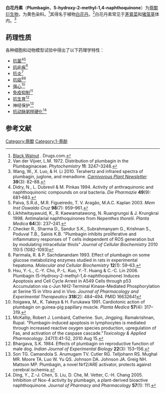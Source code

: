 {{chembox
| Verifiedfields = changed
| verifiedrevid = 408417931
|   Name = 白花丹素
|   ImageFile = Plumbagin.PNG
|   ImageSize = 180
|   ImageName = Skeletal formula of plumbagin
|   ImageFile1 = Plumbagin-3D-balls.png
|   ImageSize1 = 190
|   ImageName1 = Ball-and-stick model of plumbagin
|   IUPACName = 5-hydroxy-2-methyl-naphthalene-1,4-dione
|   OtherNames = 
| Section1 = {{Chembox Identifiers
|   ChemSpiderID_Ref = {{chemspidercite|correct|chemspider}}
| ChemSpiderID = 9790
| PubChem = 10205
| KEGG_Ref = {{keggcite|correct|kegg}}
| KEGG = C10387
| InChI = 1/C11H8O3/c1-6-5-9(13)10-7(11(6)14)3-2-4-8(10)12/h2-5,12H,1H3
| InChIKey = VCMMXZQDRFWYSE-UHFFFAOYAB
| ChEMBL_Ref = {{ebicite|correct|EBI}}
| ChEMBL = 295316
| StdInChI_Ref = {{stdinchicite|correct|chemspider}}
| StdInChI = 1S/C11H8O3/c1-6-5-9(13)10-7(11(6)14)3-2-4-8(10)12/h2-5,12H,1H3
| StdInChIKey_Ref = {{stdinchicite|correct|chemspider}}
| StdInChIKey = VCMMXZQDRFWYSE-UHFFFAOYSA-N
| CASNo_Ref = {{cascite|correct|??}}
| CASNo = 481-42-5
|   ChEBI_Ref = {{ebicite|changed|EBI}}
| ChEBI = 8273
| SMILES = O=C\2c1c(O)cccc1C(=O)/C(=C/2)C
}}
| Section2 = {{Chembox Properties
|   Formula = C<sub>11</sub>H<sub>8</sub>O<sub>3</sub>
|   MolarMass = 188.17942 g/mol
|   Density = 
|   MeltingPt = 
|   BoilingPt = 
|   Solubility = 
  }}
}}

'''白花丹素'''（'''Plumbagin'''，'''5-hydroxy-2-methyl-1,4-naphthoquinone'''）为[[萘醌|萘醌]][[衍生物|衍生物]]，为黄色染料。<ref name=walnut>[http://www.drugs.com/npp/black-walnut.html Black Walnut] {{Wayback|url=http://www.drugs.com/npp/black-walnut.html |date=20210418025027 }}. Drugs.com.</ref>其得名于植物[[白花丹|白花丹]]{{small|（''Plumbago''）}}。<ref>Van der Vijver, L.M. 1972. Distribution of plumbagin in the Plumbaginaceae. ''Phytochemistry'' '''11''': 3247–3248.</ref>白花丹素常见于[[茅膏菜|茅膏菜]]和[[猪笼草|猪笼草]]体内。<ref>Wang, W., X. Luo, & H. Li 2010. Terahertz and infrared spectra of plumbagin, juglone, and menadione. ''[[食虫植物通讯|Carnivorous Plant Newsletter]]'' '''39'''(3): 82–88.</ref>

== 药理性质 ==
各种细胞和动物模型试验中得出了以下药理学特性：
*[[抗菌剂|抗菌]]<ref>Didry, N., L. Dubrevil & M. Pinkas 1994. Activity of anthraquinonic and naphthoquinonic compounds on oral bacteria. ''Die Pharmazie'' '''49'''(9): 681–683.</ref><ref>Paiva, S.R.d., M.R. Figueiredo, T. V. Aragão, M.A.C. Kaplan 2003. {{PDFlink|[http://www.scielo.br/pdf/mioc/v98n7/v98n7a17.pdf Antimicrobial Activity in Vitro of Plumbagin Isolated from ''Plumbago'' Species.]|511 [[Kibibyte|KiB]]<!-- application/pdf, 523331 bytes -->}} ''Mem Inst Oswaldo Cruz'' '''98'''(7): 959–961.</ref>
*[[疟疾|抗疟疾]]<ref>Likhitwitayawuid, K., R. Kaewamatawong, N. Ruangrungsi & J. Krungkrai 1998. Antimalarial naphthoquinones from ''Nepenthes thorelii''. ''Planta Medica'' '''64'''(3): 237–241.</ref>
*[[炎症|抗炎]]<ref>Checker R., Sharma D., Sandur S.K., Subrahmanyam G., Krishnan S., Poduval T.B., Sainis K.B. "Plumbagin inhibits proliferative and inflammatory responses of T cells independent of ROS generation but by modulating intracellular thiols"  ''Journal of Cellular Biochemistry'' 2010 110:5 (1082-1093)</ref>
*[[癌症|抗癌]]<ref>Parimala, R. & P. Sachdanandam 1993. Effect of plumbagin on some glucose metabolizing enzymes studied in rats in experimental hepatoma. ''Molecular and Cellular Biochemistry'' '''12'''(1): 59–63.</ref><ref>Hsu, Y.-L., C.-Y. Cho, P.-L. Kuo, Y.-T. Huang & C.-C. Lin 2006. Plumbagin (5-Hydroxy-2-methyl-1,4-naphthoquinone) Induces Apoptosis and Cell Cycle Arrest in A549 Cells through p53 Accumulation via c-Jun NH2-Terminal Kinase-Mediated Phosphorylation at Serine 15 in Vitro and in Vivo. ''Journal of Pharmacology and Experimental Therapeutics'' '''318'''(2): 484–494. {{DOI|10.1124/jpet.105.098863}} PMID 16632641</ref>
*[[强心剂|强心]]<ref>Itoigawa, M., K. Takeya & H. Furukawa 1991. Cardiotonic action of plumbagin on guinea-pig papillary muscle. ''Planta Medica'' '''57'''(4): 317–319.</ref>
*[[免疫抑制剂|免疫抑制]]<ref>McKallip, Robert J. Lombard, Catherine. Sun, Jingping. Ramakrishnan, Rupal.	"Plumbagin-induced apoptosis in lymphocytes is mediated through increased reactive oxygen species production, upregulation of Fas, and activation of the caspase cascade."''Toxicology & Applied Pharmacology''. 247(1):41-52, 2010 Aug 15.</ref>
*[[避孕药|抗生育]]<ref>Bhargava, S.K. 1984. Effects of plumbagin on reproductive function of male dog. ''Indian Journal of Experimental Biology'' '''22'''(3): 153–156.</ref>
*神经保护<ref>Son TG. Camandola S. Arumugam TV. Cutler RG. Telljohann RS. Mughal MR. Moore TA. Luo W. Yu QS. Johnson DA. Johnson JA. Greig NH. Mattson MP.	Plumbagin, a novel Nrf2/ARE activator, protects against cerebral ischemia.</ref>
*[[动脉粥样硬化|抗动脉粥样硬化]]<ref>Ding, Y., Z.-J. Chen, S. Liu, D. Che, M. Vetter, C.-H. Chang 2005. Inhibition of Nox-4 activity by plumbagin, a plant-derived bioactive naphthoquinone. ''Journal of Pharmacy and Pharmacology'' '''57'''(1): 111.</ref>

== 参考文献 ==
{{reflist|2}}

[[Category:萘醌|Category:萘醌]]
[[Category:1-萘酚|Category:1-萘酚]]